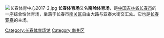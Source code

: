 [[File:长春体育中心2017-2.jpg|thumb]]
'''长春体育场'''又名'''南岭体育场'''，是[[中国|中国]][[吉林省|吉林省]][[长春市|长春市]]的一座综合性体育场，坐落于长春市[[南关区|南关区]]自由大路与亚泰大街交汇处。它也是[[长春亚泰|长春亚泰]]的主场。

{{吉林小作品}}
[[Category:长春体育场馆|Category:长春体育场馆]]
[[Category:南关区|Category:南关区]]